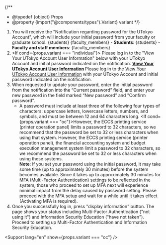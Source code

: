 
{/**
  * @typedef {object} Props
  * @property {import("@components/types").Variant} variant
  */}


1. You will receive the "Notification regarding password for the UTokyo Account", which will include your initial password from your faculty or graduate school.
   <Switch variant={props.variant}>
     <Fragment slot="oc">{students}</Fragment>
     <Fragment slot="faculty_members">{faculty_members}</Fragment>
     <Fragment slot="individual">
       - **Students**: {students}
       - **Faculty and staff members**: {faculty_members}
     </Fragment>
   </Switch>
2. <If cond={props.variant === "individual"}>
     Please log in to the "View Your UTokyo Account User Information" below with your UTokyo Account and initial password indicated on the notification.
      <b class="box center">
        [View Your UTokyo Account User Information](https://login.adm.u-tokyo.ac.jp/my/)
      </b>
      <Fragment slot="else">
        Please log in to the [View Your UTokyo Account User Information](https://login.adm.u-tokyo.ac.jp/my/) with your UTokyo Account and initial password indicated on the notification.
      </Fragment>
   </If>
3. When requested to update your password, enter the initial password from the notification into the “Current password” field, and enter your new password in the field marked “New password” and "Confirm password".
    - A password must include at least three of the following four types of characters: uppercase letters, lowercase letters, numbers, and symbols, and must be between 12 and 64 characters long.
    <If cond={props.variant === "oc"}>However, the ECCS printing service (printer operation panel) limits a password to 32 characters, so we recommend that the password be set to 32 or less characters when using that system.
    <Fragment slot="else">However, the ECCS printing service (printer operation panel), the financial accounting system and budget execution management system limit a password to 32 characters, so we recommend the password be set to 32 or less characters when using these systems.</Fragment></If><br />
    **Note**: If you set your password using the initial password, it may take some time (up to approximately 30 minutes) before the system becomes available. Since it takes up to approximately 30 minutes for MFA (Multi-Factor Authentication) settings to be reflected in the system, those who proceed to set up MFA next will experience minimal impact from the delay caused by password setting. Please proceed with the MFA setup and wait for a while until it takes effect (Activating MFA is required).
 4. Once you successfully log in, press "display information" button.  The page shows your status including Multi-Factor Authentication ("not using it") and Information Security Education ("have not taken").  Proceed to setting up Multi-Factor Authentication and Information Security Education.

<Support lang="en" show={props.variant === "oc"} />
